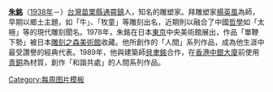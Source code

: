 '''[[朱銘]]'''（[[1938年]]－）[[台灣]][[苗栗縣]][[通霄鎮]]人，知名的雕塑家。拜雕塑家[[楊英風]]為師，早期以鄉土主題，如「牛」、「牧童」等雕刻出名，近期則以融合了中國[[哲學]]如「太極」等的現代雕刻聞名。1978年，朱銘在日本[[東京]]中央美術館展出，作品「單鞭下勢」被日本[[雕刻之森美術館]]收藏。他所創作的「人間」系列作品，成為他生涯中最受讚譽的經典代表。1989年，他與建築師[[貝聿銘]]合作，在[[香港中銀大廈]]前使用[[青銅]]為材質，創作「和諧共處」的人間系列作品。
<noinclude>[[Category:每周图片模板]]</noinclude>